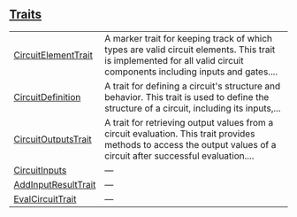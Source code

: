 
## [Traits](./core-circuit-traits)

| | |
|:---|:---|
| [CircuitElementTrait](./core-circuit-CircuitElementTrait) | A marker trait for keeping track of which types are valid circuit elements. This trait is implemented for all valid circuit components including inputs and gates.... |
| [CircuitDefinition](./core-circuit-CircuitDefinition) | A trait for defining a circuit's structure and behavior. This trait is used to define the structure of a circuit, including its inputs,... |
| [CircuitOutputsTrait](./core-circuit-CircuitOutputsTrait) | A trait for retrieving output values from a circuit evaluation. This trait provides methods to access the output values of a circuit after successful evaluation.... |
| [CircuitInputs](./core-circuit-CircuitInputs) | — |
| [AddInputResultTrait](./core-circuit-AddInputResultTrait) | — |
| [EvalCircuitTrait](./core-circuit-EvalCircuitTrait) | — |
